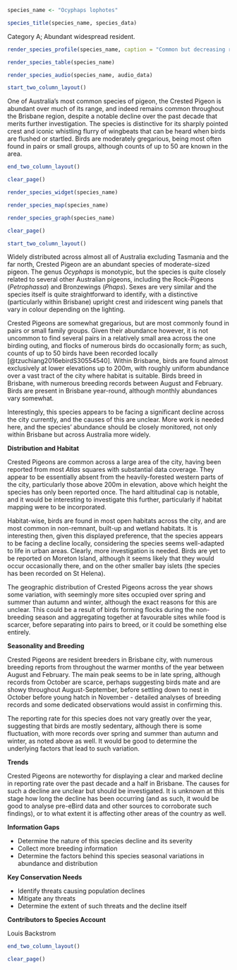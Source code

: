 ```r
species_name <- "Ocyphaps lophotes"
```

```r
species_title(species_name, species_data)
```

Category A; Abundant widespread resident.

```r
render_species_profile(species_name, caption = "Common but decreasing resident of widespread habitats. Reporting rate varies throughout the year slightly, but birds appear to be mostly sedentary. Not presently of major conservation concern, but decline should be monitored.")
```

```r
render_species_table(species_name)
```

```r
render_species_audio(species_name, audio_data)
```

```r
start_two_column_layout()
```

One of Australia's most common species of pigeon, the Crested Pigeon is abundant over much of its range, and indeed remains common throughout the Brisbane region, despite a notable decline over the past decade that merits further investigation. The species is distinctive for its sharply pointed crest and iconic whistling flurry of wingbeats that can be heard when birds are flushed or startled. Birds are moderately gregarious, being most often found in pairs or small groups, although counts of up to 50 are known in the area.

```r
end_two_column_layout()
```

```r
clear_page()
```

```r
render_species_widget(species_name)
```

```r
render_species_map(species_name)
```

```r
render_species_graph(species_name)
```

```r
clear_page()
```

```r
start_two_column_layout()
```

Widely distributed across almost all of Australia excluding Tasmania and the far north, Crested Pigeon are an abundant species of moderate-sized pigeon. The genus _Ocyphaps_ is monotypic, but the species is quite closely related to several other Australian pigeons, including the Rock-Pigeons (_Petrophassa_) and Bronzewings (_Phaps_). Sexes are very similar and the species itself is quite straightforward to identify, with a distinctive (particularly within Brisbane) upright crest and iridescent wing panels that vary in colour depending on the lighting.

Crested Pigeons are somewhat gregarious, but are most commonly found in pairs or small family groups. Given their abundance however, it is not uncommon to find several pairs in a relatively small area across the one birding outing, and flocks of numerous birds do occasionally form; as such, counts of up to 50 birds have been recorded locally [@tzuchiang2016ebirdS30554540]. Within Brisbane, birds are found almost exclusively at lower elevations up to 200m, with roughly uniform abundance over a vast tract of the city where habitat is suitable. Birds breed in Brisbane, with numerous breeding records between August and February. Birds are present in Brisbane year-round, although monthly abundances vary somewhat.

Interestingly, this species appears to be facing a significant decline across the city currently, and the causes of this are unclear. More work is needed here, and the species' abundance should be closely monitored, not only within Brisbane but across Australia more widely.

**Distribution and Habitat**

Crested Pigeons are common across a large area of the city, having been reported from most _Atlas_ squares with substantial data coverage. They appear to be essentially absent from the heavily-forested western parts of the city, particularly those above 200m in elevation, above which height the species has only been reported once. The hard altitudinal cap is notable, and it would be interesting to investigate this further, particularly if habitat mapping were to be incorporated.

Habitat-wise, birds are found in most open habitats across the city, and are most common in non-remnant, built-up and wetland habitats. It is interesting then, given this displayed preference, that the species appears to be facing a decline locally, considering the species seems well-adapted to life in urban areas. Clearly, more investigation is needed. Birds are yet to be reported on Moreton Island, although it seems likely that they would occur occasionally there, and on the other smaller bay islets (the species has been recorded on St Helena).

The geographic distribution of Crested Pigeons across the year shows some variation, with seemingly more sites occupied over spring and summer than autumn and winter, although the exact reasons for this are unclear. This could be a result of birds forming flocks during the non-breeding season and aggregating together at favourable sites while food is scarcer, before separating into pairs to breed, or it could be something else entirely.

**Seasonality and Breeding**

Crested Pigeons are resident breeders in Brisbane city, with numerous breeding reports from throughout the warmer months of the year between August and February. The main peak seems to be in late spring, although records from October are scarce, perhaps suggesting birds mate and are showy throughout August-September, before settling down to nest in October before young hatch in November - detailed analyses of breeding records and some dedicated observations would assist in confirming this.

The reporting rate for this species does not vary greatly over the year, suggesting that birds are mostly sedentary, although there is some fluctuation, with more records over spring and summer than autumn and winter, as noted above as well. It would be good to determine the underlying factors that lead to such variation.

**Trends**

Crested Pigeons are noteworthy for displaying a clear and marked decline in reporting rate over the past decade and a half in Brisbane. The causes for such a decline are unclear but should be investigated. It is unknown at this stage how long the decline has been occurring (and as such, it would be good to analyse pre-eBird data and other sources to corroborate such findings), or to what extent it is affecting other areas of the country as well.

**Information Gaps**

- Determine the nature of this species decline and its severity
- Collect more breeding information
- Determine the factors behind this species seasonal variations in abundance and distribution

**Key Conservation Needs**

- Identify threats causing population declines
- Mitigate any threats
- Determine the extent of such threats and the decline itself

**Contributors to Species Account**

Louis Backstrom

```r
end_two_column_layout()
```

```r
clear_page()
```
